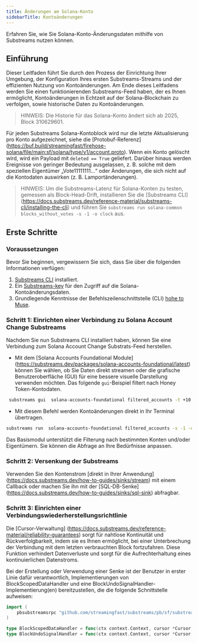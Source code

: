 ```yaml
---
title: Änderungen am Solana-Konto
sidebarTitle: Kontoänderungen
---
```


Erfahren Sie, wie Sie Solana-Konto-Änderungsdaten mithilfe von Substreams nutzen können.

## Einführung

Dieser Leitfaden führt Sie durch den Prozess der Einrichtung Ihrer Umgebung, der Konfiguration Ihres ersten Substreams-Streams und der effizienten Nutzung von Kontoänderungen. Am Ende dieses Leitfadens werden Sie einen funktionierenden Substreams-Feed haben, der es Ihnen ermöglicht, Kontoänderungen in Echtzeit auf der Solana-Blockchain zu verfolgen, sowie historische Daten zu Kontoänderungen.

> HINWEIS: Die Historie für das Solana-Konto ändert sich ab 2025, Block 310629601.

Für jeden Substreams Solana-Kontoblock wird nur die letzte Aktualisierung pro Konto aufgezeichnet, siehe die [Protobuf-Referenz] (https://buf.build/streamingfast/firehose-solana/file/main:sf/solana/type/v1/account.proto). Wenn ein Konto gelöscht wird, wird ein Payload mit `deleted == True` geliefert. Darüber hinaus werden Ereignisse von geringer Bedeutung ausgelassen, z. B. solche mit dem speziellen Eigentümer „Vote11111111...“ oder Änderungen, die sich nicht auf die Kontodaten auswirken (z. B. Lamportänderungen).

> HINWEIS: Um die Substreams-Latenz für Solana-Konten zu testen, gemessen als Block-Head-Drift, installieren Sie die [Substreams CLI] (https://docs.substreams.dev/reference-material/substreams-cli/installing-the-cli) und führen Sie `substreams run solana-common blocks_without_votes -s -1 -o clock` aus.

## Erste Schritte

### Voraussetzungen

Bevor Sie beginnen, vergewissern Sie sich, dass Sie über die folgenden Informationen verfügen:

1. [Substreams CLI](https://docs.substreams.dev/reference-material/substreams-cli/installing-the-cli) installiert.
2. Ein [Substreams-key](https://docs.substreams.dev/reference-material/substreams-cli/authentication) für den Zugriff auf die Solana-Kontoänderungsdaten.
3. Grundlegende Kenntnisse der Befehlszeilenschnittstelle (CLI) [hohe to Muse](https://docs.substreams.dev/reference-material/substreams-cli/command-line-interface).

### Schritt 1: Einrichten einer Verbindung zu Solana Account Change Substreams

Nachdem Sie nun Substreams CLI installiert haben, können Sie eine Verbindung zum Solana Account Change Substrats-Feed herstellen.

- Mit dem [Solana Accounts Foundational Module] (https://substreams.dev/packages/solana-accounts-foundational/latest) können Sie wählen, ob Sie Daten direkt streamen oder die grafische Benutzeroberfläche (GUI) für eine bessere visuelle Darstellung verwenden möchten. Das folgende `gui`-Beispiel filtert nach Honey Token-Kontodaten.

```bash
 substreams gui  solana-accounts-foundational filtered_accounts -t +10 -p filtered_accounts="owner:TokenkegQfeZyiNwAJbNbGKPFXCWuBvf9Ss623VQ5DA || account:4vMsoUT2BWatFweudnQM1xedRLfJgJ7hswhcpz4xgBTy"
```

- Mit diesem Befehl werden Kontoänderungen direkt in Ihr Terminal übertragen.

```bash
substreams run  solana-accounts-foundational filtered_accounts -s -1 -o clock
```

Das Basismodul unterstützt die Filterung nach bestimmten Konten und/oder Eigentümern. Sie können die Abfrage an Ihre Bedürfnisse anpassen.

### Schritt 2: Versenkung der Substreams

Verwenden Sie den Kontenstrom [direkt in Ihrer Anwendung] (https://docs.substreams.dev/how-to-guides/sinks/stream) mit einem Callback oder machen Sie ihn mit der [SQL-DB-Senke] (https://docs.substreams.dev/how-to-guides/sinks/sql-sink) abfragbar.

### Schritt 3: Einrichten einer Verbindungswiederherstellungsrichtlinie

Die [Cursor-Verwaltung] (https://docs.substreams.dev/reference-material/reliability-guarantees) sorgt für nahtlose Kontinuität und Rückverfolgbarkeit, indem sie es Ihnen ermöglicht, bei einer Unterbrechung der Verbindung mit dem letzten verbrauchten Block fortzufahren. Diese Funktion verhindert Datenverluste und sorgt für die Aufrechterhaltung eines kontinuierlichen Datenstroms.

Bei der Erstellung oder Verwendung einer Senke ist der Benutzer in erster Linie dafür verantwortlich, Implementierungen von BlockScopedDataHandler und eine BlockUndoSignalHandler-Implementierung(en) bereitzustellen, die die folgende Schnittstelle aufweisen:

```go
import (
	pbsubstreamsrpc "github.com/streamingfast/substreams/pb/sf/substreams/rpc/v2"
)

type BlockScopedDataHandler = func(ctx context.Context, cursor *Cursor, data *pbsubstreamsrpc.BlockScopedData) error
type BlockUndoSignalHandler = func(ctx context.Context, cursor *Cursor, undoSignal *pbsubstreamsrpc.BlockUndoSignal) error
```
